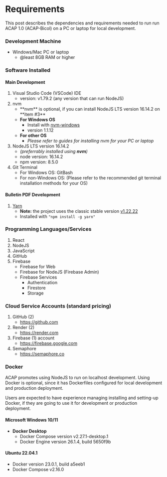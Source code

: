 
# Requirements

This post describes the dependencies and requirements needed to run run ACAP 1.0 (ACAP-Bicol) on a PC or laptop for local development.

### Development Machine

- Windows/Mac PC or laptop
   - @least 8GB RAM or higher

### Software Installed

#### Main Development

1. Visual Studio Code (VSCode) IDE
   - version: v1.79.2 (any version that can run NodeJS)
2. nvm
   - <Callout>
     **nvm** is optional, if you can install NodeJS LTS version 16.14.2 on **item #3**
     </Callout>
   - **For Windows OS**
      - Install with [nvm-windows](https://github.com/coreybutler/nvm-windows)
      - version 1.1.12
   - **For other OS**
      - _Please refer to guides for installing nvm for your PC or laptop_
2. NodeJS LTS version 16.14.2
   - _(preferrably installed using **nvm**)_
   - node version: 16.14.2
   - npm version: 8.5.0
3. Git Terminal
   - For Windows OS: GitBash
   - For non-Windows OS: (Please refer to the recommended git terminal installation methods for your OS)

#### Bulletin PDF Development

1. [Yarn](https://yarnpkg.com/)
   - **Note:** the project uses the classic stable version [v1.22.22](https://classic.yarnpkg.com/lang/en/docs/install/#windows-stable)
   - Installed with `"npm install -g yarn"`

### Programming Languages/Services

1. React
2. NodeJS
3. JavaScript
4. GitHub
5. Firebase
   - Firebase for Web
   - Firebase for NodeJS (Firebase Admin)
   - Firebase Services
      - Authentication
      - Firestore
      - Storage

### Cloud Service Accounts (standard pricing)

1. GitHub (2)
   - https://github.com
2. Render (2)
   - https://render.com
3. Firebase (1) account
   - https://firebase.google.com
4. Semaphore
   - https://semaphore.co

### Docker

<Callout type="info" emoji="ℹ️">
ACAP promotes using NodeJS to run on localhost development. Using Docker is optional, since it has Dockerfiles configured for local development and production deployment.

Users are expected to have experience managing installing and setting-up Docker, if they are going to use it for development or production deployment.
</Callout>

#### Microsoft Windows 10/11

- **Docker Desktop**
   - Docker Compose version v2.27.1-desktop.1
   - Docker Engine version 26.1.4, build 5650f9b

#### Ubuntu 22.04.1

- Docker version 23.0.1, build a5eeb1
- Docker Compose v2.16.0